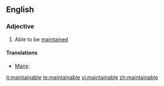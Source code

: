 ==English==

===Adjective===
{{en-adj}}

# {{especially|in combination}} Able to be [[maintain]]ed

====Translations====
{{trans-top}}
* [[Manx]]: {{t|gv|so-pholldey}}
{{trans-mid}}
{{trans-bottom}}

[[it:maintainable]]
[[te:maintainable]]
[[vi:maintainable]]
[[zh:maintainable]]